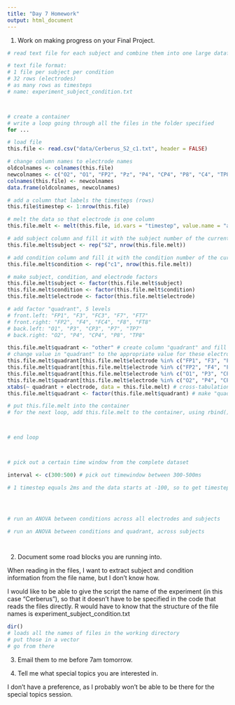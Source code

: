 ```yaml
---
title: "Day 7 Homework"
output: html_document
---
```


1. Work on making progress on your Final Project.
 

```r

# read text file for each subject and combine them into one large dataframe

# text file format:
# 1 file per subject per condition
# 32 rows (electrodes)
# as many rows as timesteps
# name: experiment_subject_condition.txt



# create a container
# write a loop going through all the files in the folder specified
for ...

# load file
this.file <- read.csv("data/Cerberus_S2_c1.txt", header = FALSE)

# change column names to electrode names
oldcolnames <- colnames(this.file)
newcolnames <- c("O2", "O1", "FP2", "Pz", "P4", "CP4", "P8", "C4", "TP8", "T8", "P7", "P3", "CP3", "CPz", "Cz", "FC4", "FT8", "TP7", "C3", "FCz", "Fz", "F4", "F8", "T7", "FT7", "FC3", "F3", "elec28", "F7", "FP1", "elec31", "elec32")
colnames(this.file) <- newcolnames
data.frame(oldcolnames, newcolnames)

# add a column that labels the timesteps (rows)
this.file$timestep <- 1:nrow(this.file)

# melt the data so that electrode is one column
this.file.melt <- melt(this.file, id.vars = "timestep", value.name = "amplitude", variable.name = "electrode")

# add subject column and fill it with the subject number of the current file
this.file.melt$subject <- rep("S2", nrow(this.file.melt))

# add condition column and fill it with the condition number of the current file
this.file.melt$condition <- rep("c1", nrow(this.file.melt))

# make subject, condition, and electrode factors
this.file.melt$subject <- factor(this.file.melt$subject)
this.file.melt$condition <- factor(this.file.melt$condition)
this.file.melt$electrode <- factor(this.file.melt$electrode)

# add factor "quadrant", 5 levels
# front.left: "FP1", "F3", "FC3", "F7", "FT7"
# front.right: "FP2", "F4", "FC4", "F8", "FT8"
# back.left: "O1", "P3", "CP3", "P7", "TP7"
# back.right: "O2", "P4", "CP4", "P8", "TP8"

this.file.melt$quadrant <- "other" # create column "quadrant" and fill all rows with "other"
# change value in "quadrant" to the appropriate value for these electrodes
this.file.melt$quadrant[this.file.melt$electrode %in% c("FP1", "F3", "FC3", "F7", "FT7")] <- "front.left" 
this.file.melt$quadrant[this.file.melt$electrode %in% c("FP2", "F4", "FC4", "F8", "FT8")] <- "front.right"
this.file.melt$quadrant[this.file.melt$electrode %in% c("O1", "P3", "CP3", "P7", "TP7")] <- "back.left"
this.file.melt$quadrant[this.file.melt$electrode %in% c("O2", "P4", "CP4", "P8", "TP8")] <- "back.right"
xtabs(~ quadrant + electrode, data = this.file.melt) # cross-tabulation to check if it worked
this.file.melt$quadrant <- factor(this.file.melt$quadrant) # make "quadrant" a factor

# put this.file.melt into the container
# for the next loop, add this.file.melt to the container, using rbind()



# end loop



# pick out a certain time window from the complete dataset

interval <- c(300:500) # pick out timewindow between 300-500ms

# 1 timestep equals 2ms and the data starts at -100, so to get timestep: (ms + 100) /2




# run an ANOVA between conditions across all electrodes and subjects

# run an ANOVA between conditions and quadrant, across subjects




```



2. Document some road blocks you are running into.

When reading in the files, I want to extract subject and condition information from the file name, but I don't know how. 

I would like to be able to give the script the name of the experiment (in this case "Cerberus"), so that it doesn't have to be specified in the code that reads the files directly. R would have to know that the structure of the file names is experiment_subject_condition.txt

```r

dir()
# loads all the names of files in the working directory
# put those in a vector
# go from there

```




3. Email them to me before 7am tomorrow.

4. Tell me what special topics you are interested in.

I don't have a preference, as I probably won't be able to be there for the special topics session.

